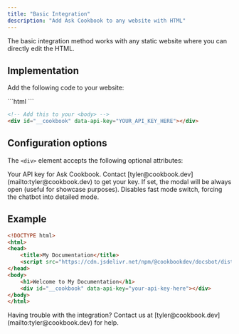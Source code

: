 ```yaml
---
title: "Basic Integration"
description: "Add Ask Cookbook to any website with HTML"
---
```


The basic integration method works with any static website where you can directly edit the HTML.

## Implementation

Add the following code to your website:

<CodeGroup>
```html
<!-- Add this to your <head> -->
<script src="https://cdn.jsdelivr.net/npm/@cookbookdev/docsbot/dist/standalone/index.cjs.js" defer></script>
```

```html
<!-- Add this to your <body> -->
<div id="__cookbook" data-api-key="YOUR_API_KEY_HERE"></div>
```
</CodeGroup>

## Configuration options

The `<div>` element accepts the following optional attributes:

<ParamField path="data-api-key" type="string" required>
Your API key for Ask Cookbook. Contact [tyler@cookbook.dev](mailto:tyler@cookbook.dev) to get your key.
</ParamField>

<ParamField path="data-always-open" type="boolean">
If set, the modal will be always open (useful for showcase purposes).
</ParamField>

<ParamField path="data-no-fast" type="boolean">
Disables fast mode switch, forcing the chatbot into detailed mode.
</ParamField>

## Example

```html
<!DOCTYPE html>
<html>
<head>
    <title>My Documentation</title>
    <script src="https://cdn.jsdelivr.net/npm/@cookbookdev/docsbot/dist/standalone/index.cjs.js" defer></script>
</head>
<body>
    <h1>Welcome to My Documentation</h1>
    <div id="__cookbook" data-api-key="your-api-key-here"></div>
</body>
</html>
```

<Info>
Having trouble with the integration? Contact us at [tyler@cookbook.dev](mailto:tyler@cookbook.dev) for help.
</Info>
